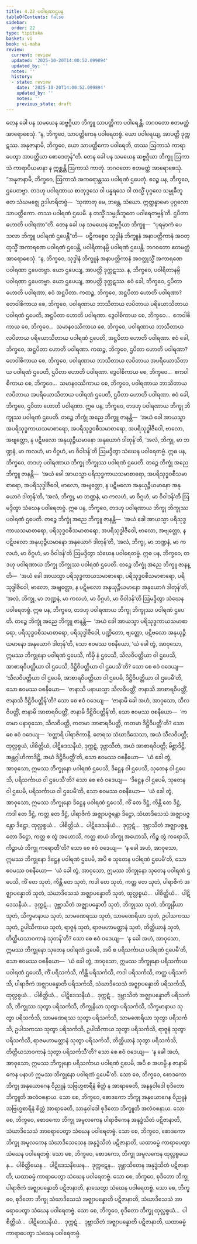 ```yaml
---
title: 4.22 ပဝါရဏာဌပန
tableOfContents: false
sidebar:
  order: 22
type: tipitaka
basket: vi
book: vi-maha
review:
  current: review
  updated: '2025-10-20T14:00:52.099894'
  updated_by: ''
  notes: ''
  history:
  - state: review
    date: '2025-10-20T14:00:52.099894'
    updated_by: ''
    notes: ''
    previous_state: draft
---
```



<DynamicBreadcrumb />


<ReviewStatus review={frontmatter.review} showDetails={true} />

<HypothesisAnnotation frontmatter={frontmatter} />

<Division number="235" book="vi-maha" e="ch" v="3" p="253">

<Paragraph number="1088" book="vi-maha">
တေန ခေါ ပန သမယေန ဆဗ္ဗဂ္ဂိယာ ဘိက္ခူ သာပတ္တိကာ ပဝါရေန္တိ. ဘဂဝတော ဧတမတ္ထံ အာရောစေသုံ. “န, ဘိက္ခဝေ, သာပတ္တိကေန ပဝါရေတဗ္ဗံ. ယော ပဝါရေယျ, အာပတ္တိ ဒုက္ကဋဿ. အနုဇာနာမိ, ဘိက္ခဝေ, ယော သာပတ္တိကော ပဝါရေတိ, တဿ ဩကာသံ ကာရာပေတွာ အာပတ္တိယာ စောဒေတုန်”တိ.
</Paragraph>

<Paragraph number="1089" book="vi-maha">
တေန ခေါ ပန သမယေန ဆဗ္ဗဂ္ဂိယာ ဘိက္ခူ ဩကာသံ ကာရာပိယမာနာ န ဣစ္ဆန္တိ ဩကာသံ ကာတုံ. ဘဂဝတော ဧတမတ္ထံ အာရောစေသုံ. “အနုဇာနာမိ, ဘိက္ခဝေ, ဩကာသံ အကရောန္တဿ ပဝါရဏံ ဌပေတုံ. ဧဝဉ္စ ပန, ဘိက္ခဝေ, ဌပေတဗ္ဗာ. တဒဟု ပဝါရဏာယ စာတုဒ္ဒသေ ဝါ ပန္နရသေ ဝါ တသ္မိံ ပုဂ္ဂလေ သမ္မုခီဘူတေ သံဃမဇ္ဈေ ဥဒါဟရိတဗ္ဗံ—  ‘သုဏာတု မေ, ဘန္တေ, သံဃော. ဣတ္ထန္နာမော ပုဂ္ဂလော သာပတ္တိကော. တဿ ပဝါရဏံ ဌပေမိ. န တသ္မိံ သမ္မုခီဘူတေ ပဝါရေတဗ္ဗန်’တိ. ဌပိတာ ဟောတိ ပဝါရဏာ”တိ.
</Paragraph>

<Paragraph number="1090" book="vi-maha">
တေန ခေါ ပန သမယေန ဆဗ္ဗဂ္ဂိယာ ဘိက္ခူ—  “ပုရမှာကံ ပေသလာ ဘိက္ခူ ပဝါရဏံ ဌပေန္တီ”တိ—  ပဋိကစ္စေဝ သုဒ္ဓါနံ ဘိက္ခူနံ အနာပတ္တိကာနံ အဝတ္ထုသ္မိံ အကာရဏေ ပဝါရဏံ ဌပေန္တိ, ပဝါရိတာနမ္ပိ ပဝါရဏံ ဌပေန္တိ. ဘဂဝတော ဧတမတ္ထံ အာရောစေသုံ. “န, ဘိက္ခဝေ, သုဒ္ဓါနံ ဘိက္ခူနံ အနာပတ္တိကာနံ အဝတ္ထုသ္မိံ အကာရဏေ ပဝါရဏာ ဌပေတဗ္ဗာ. ယော ဌပေယျ, အာပတ္တိ ဒုက္ကဋဿ. န, ဘိက္ခဝေ, ပဝါရိတာနမ္ပိ ပဝါရဏာ ဌပေတဗ္ဗာ. ယော ဌပေယျ, အာပတ္တိ ဒုက္ကဋဿ.
</Paragraph>

</Division>
<Division number="236" book="vi-maha" e="ch" v="3" p="253">

<Paragraph number="1091" book="vi-maha">
ဧဝံ ခေါ, ဘိက္ခဝေ, ဌပိတာ ဟောတိ ပဝါရဏာ, ဧဝံ အဋ္ဌပိတာ. ကထဉ္စ, ဘိက္ခဝေ, အဋ္ဌပိတာ ဟောတိ ပဝါရဏာ? တေဝါစိကာယ စေ, ဘိက္ခဝေ, ပဝါရဏာယ ဘာသိတာယ လပိတာယ ပရိယောသိတာယ ပဝါရဏံ ဌပေတိ, အဋ္ဌပိတာ ဟောတိ ပဝါရဏာ. ဒွေဝါစိကာယ စေ, ဘိက္ခဝေ…  ဧကဝါစိကာယ စေ, ဘိက္ခဝေ…  သမာနဝဿိကာယ စေ, ဘိက္ခဝေ, ပဝါရဏာယ ဘာသိတာယ လပိတာယ ပရိယောသိတာယ ပဝါရဏံ ဌပေတိ, အဋ္ဌပိတာ ဟောတိ ပဝါရဏာ. ဧဝံ ခေါ, ဘိက္ခဝေ, အဋ္ဌပိတာ ဟောတိ ပဝါရဏာ.
</Paragraph>

<Paragraph number="1092" book="vi-maha">
ကထဉ္စ, ဘိက္ခဝေ, ဌပိတာ ဟောတိ ပဝါရဏာ? တေဝါစိကာယ စေ, ဘိက္ခဝေ, ပဝါရဏာယ ဘာသိတာယ လပိတာယ အပရိယောသိတာယ ပဝါရဏံ ဌပေတိ, ဌပိတာ ဟောတိ ပဝါရဏာ. ဒွေဝါစိကာယ စေ, ဘိက္ခဝေ…  ဧကဝါစိကာယ စေ, ဘိက္ခဝေ…  သမာနဝဿိကာယ စေ, ဘိက္ခဝေ, ပဝါရဏာယ ဘာသိတာယ လပိတာယ အပရိယောသိတာယ ပဝါရဏံ ဌပေတိ, ဌပိတာ ဟောတိ ပဝါရဏာ. ဧဝံ ခေါ, ဘိက္ခဝေ, ဌပိတာ ဟောတိ ပဝါရဏာ.
</Paragraph>

</Division>
<Division number="237" book="vi-maha" e="ch" v="3" p="254">

<Paragraph number="1093" book="vi-maha">
ဣဓ ပန, ဘိက္ခဝေ, တဒဟု ပဝါရဏာယ ဘိက္ခု ဘိက္ခုဿ ပဝါရဏံ ဌပေတိ. တဉ္စေ ဘိက္ခုံ အညေ ဘိက္ခူ ဇာနန္တိ—  ‘အယံ ခေါ အာယသ္မာ အပရိသုဒ္ဓကာယသမာစာရော, အပရိသုဒ္ဓဝစီသမာစာရော, အပရိသုဒ္ဓါဇီဝေါ, ဗာလော, အဗျတ္တော, န ပဋိဗလော အနုယုဉ္ဇီယမာနော အနုယောဂံ ဒါတုန်’တိ, ‘အလံ, ဘိက္ခု, မာ ဘဏ္ဍနံ, မာ ကလဟံ, မာ ဝိဂ္ဂဟံ, မာ ဝိဝါဒန်’တိ ဩမဒ္ဒိတွာ သံဃေန ပဝါရေတဗ္ဗံ.
</Paragraph>

<Paragraph number="1094" book="vi-maha">
ဣဓ ပန, ဘိက္ခဝေ, တဒဟု ပဝါရဏာယ ဘိက္ခု ဘိက္ခုဿ ပဝါရဏံ ဌပေတိ. တဉ္စေ ဘိက္ခုံ အညေ ဘိက္ခူ ဇာနန္တိ—  ‘အယံ ခေါ အာယသ္မာ ပရိသုဒ္ဓကာယသမာစာရော, အပရိသုဒ္ဓဝစီသမာစာရော, အပရိသုဒ္ဓါဇီဝေါ, ဗာလော, အဗျတ္တော, န ပဋိဗလော အနုယုဉ္ဇီယမာနော အနုယောဂံ ဒါတုန်’တိ, ‘အလံ, ဘိက္ခု, မာ ဘဏ္ဍနံ, မာ ကလဟံ, မာ ဝိဂ္ဂဟံ, မာ ဝိဝါဒန်’တိ ဩမဒ္ဒိတွာ သံဃေန ပဝါရေတဗ္ဗံ.
</Paragraph>

<Paragraph number="1095" book="vi-maha">
ဣဓ ပန, ဘိက္ခဝေ, တဒဟု ပဝါရဏာယ ဘိက္ခု ဘိက္ခုဿ ပဝါရဏံ ဌပေတိ. တဉ္စေ ဘိက္ခုံ အညေ ဘိက္ခူ ဇာနန္တိ—  ‘အယံ ခေါ အာယသ္မာ ပရိသုဒ္ဓကာယသမာစာရော, ပရိသုဒ္ဓဝစီသမာစာရော, အပရိသုဒ္ဓါဇီဝေါ, ဗာလော, အဗျတ္တော, န ပဋိဗလော အနုယုဉ္ဇီယမာနော အနုယောဂံ ဒါတုန်’တိ, ‘အလံ, ဘိက္ခု, မာ ဘဏ္ဍနံ, မာ ကလဟံ, မာ ဝိဂ္ဂဟံ, မာ ဝိဝါဒန်’တိ ဩမဒ္ဒိတွာ သံဃေန ပဝါရေတဗ္ဗံ.
</Paragraph>

<Paragraph number="1096" book="vi-maha">
ဣဓ ပန, ဘိက္ခဝေ, တဒဟု ပဝါရဏာယ ဘိက္ခု ဘိက္ခုဿ ပဝါရဏံ ဌပေတိ. တဉ္စေ ဘိက္ခုံ အညေ ဘိက္ခူ ဇာနန္တိ—  ‘အယံ ခေါ အာယသ္မာ ပရိသုဒ္ဓကာယသမာစာရော, ပရိသုဒ္ဓဝစီသမာစာရော, ပရိသုဒ္ဓါဇီဝေါ, ဗာလော, အဗျတ္တော, န ပဋိဗလော အနုယုဉ္ဇီယမာနော အနုယောဂံ ဒါတုန်’တိ, ‘အလံ, ဘိက္ခု, မာ ဘဏ္ဍနံ, မာ ကလဟံ, မာ ဝိဂ္ဂဟံ, မာ ဝိဝါဒန်’တိ ဩမဒ္ဒိတွာ သံဃေန ပဝါရေတဗ္ဗံ.
</Paragraph>

<Paragraph number="1097" book="vi-maha">
ဣဓ ပန, ဘိက္ခဝေ, တဒဟု ပဝါရဏာယ ဘိက္ခု ဘိက္ခုဿ ပဝါရဏံ ဌပေတိ. တဉ္စေ ဘိက္ခုံ အညေ ဘိက္ခူ ဇာနန္တိ—  ‘အယံ ခေါ အာယသ္မာ ပရိသုဒ္ဓကာယသမာစာရော, ပရိသုဒ္ဓဝစီသမာစာရော, ပရိသုဒ္ဓါဇီဝေါ, ပဏ္ဍိတော, ဗျတ္တော, ပဋိဗလော အနုယုဉ္ဇီယမာနော အနုယောဂံ ဒါတုန်’တိ, သော ဧဝမဿ ဝစနီယော, ‘ယံ ခေါ တွံ, အာဝုသော, ဣမဿ ဘိက္ခုနော ပဝါရဏံ ဌပေသိ, ကိမှိ နံ ဌပေသိ, သီလဝိပတ္တိယာ ဝါ ဌပေသိ, အာစာရဝိပတ္တိယာ ဝါ ဌပေသိ, ဒိဋ္ဌိဝိပတ္တိယာ ဝါ ဌပေသီ’တိ? သော စေ ဧဝံ ဝဒေယျ—  ‘သီလဝိပတ္တိယာ ဝါ ဌပေမိ, အာစာရဝိပတ္တိယာ ဝါ ဌပေမိ, ဒိဋ္ဌိဝိပတ္တိယာ ဝါ ဌပေမီ’တိ, သော ဧဝမဿ ဝစနီယော—  ‘ဇာနာသိ ပနာယသ္မာ သီလဝိပတ္တိံ, ဇာနာသိ အာစာရဝိပတ္တိံ, ဇာနာသိ ဒိဋ္ဌိဝိပတ္တိန်’တိ? သော စေ ဧဝံ ဝဒေယျ—  ‘ဇာနာမိ ခေါ အဟံ, အာဝုသော, သီလဝိပတ္တိံ, ဇာနာမိ အာစာရဝိပတ္တိံ, ဇာနာမိ ဒိဋ္ဌိဝိပတ္တိန်’တိ, သော ဧဝမဿ ဝစနီယော—  ‘ကတမာ ပနာဝုသော, သီလဝိပတ္တိ, ကတမာ အာစာရဝိပတ္တိ, ကတမာ ဒိဋ္ဌိဝိပတ္တီ’တိ? သော စေ ဧဝံ ဝဒေယျ—  ‘စတ္တာရိ ပါရာဇိကာနိ, တေရသ သံဃာဒိသေသာ, အယံ သီလဝိပတ္တိ; ထုလ္လစ္စယံ, ပါစိတ္တိယံ, ပါဋိဒေသနီယံ, ဒုက္ကဋံ, ဒုဗ္ဘာသိတံ, အယံ အာစာရဝိပတ္တိ; မိစ္ဆာဒိဋ္ဌိ, အန္တဂ္ဂါဟိကာဒိဋ္ဌိ, အယံ ဒိဋ္ဌိဝိပတ္တီ’တိ, သော ဧဝမဿ ဝစနီယော—  ‘ယံ ခေါ တွံ, အာဝုသော, ဣမဿ ဘိက္ခုနော ပဝါရဏံ ဌပေသိ, ဒိဋ္ဌေန ဝါ ဌပေသိ, သုတေန ဝါ ဌပေသိ, ပရိသင်္ကာယ ဝါ ဌပေသီ’တိ? သော စေ ဧဝံ ဝဒေယျ—  ‘ဒိဋ္ဌေန ဝါ ဌပေမိ, သုတေန ဝါ ဌပေမိ, ပရိသင်္ကာယ ဝါ ဌပေမီ’တိ, သော ဧဝမဿ ဝစနီယော—  ‘ယံ ခေါ တွံ, အာဝုသော, ဣမဿ ဘိက္ခုနော ဒိဋ္ဌေန ပဝါရဏံ ဌပေသိ, ကိံ တေ ဒိဋ္ဌံ, ကိန္တိ တေ ဒိဋ္ဌံ, ကဒါ တေ ဒိဋ္ဌံ, ကတ္ထ တေ ဒိဋ္ဌံ, ပါရာဇိကံ အဇ္ဈာပဇ္ဇန္တော ဒိဋ္ဌော, သံဃာဒိသေသံ အဇ္ဈာပဇ္ဇန္တော ဒိဋ္ဌော, ထုလ္လစ္စယံ…  ပါစိတ္တိယံ…  ပါဋိဒေသနီယံ…  ဒုက္ကဋံ…  ဒုဗ္ဘာသိတံ အဇ္ဈာပဇ္ဇန္တော ဒိဋ္ဌော, ကတ္ထ စ တွံ အဟောသိ, ကတ္ထ စာယံ ဘိက္ခု အဟောသိ, ကိဉ္စ တွံ ကရောသိ, ကိဉ္စာယံ ဘိက္ခု ကရောတီ’တိ? သော စေ ဧဝံ ဝဒေယျ—  ‘န ခေါ အဟံ, အာဝုသော, ဣမဿ ဘိက္ခုနော ဒိဋ္ဌေန ပဝါရဏံ ဌပေမိ, အပိ စ သုတေန ပဝါရဏံ ဌပေမီ’တိ, သော ဧဝမဿ ဝစနီယော—  ‘ယံ ခေါ တွံ, အာဝုသော, ဣမဿ ဘိက္ခုနော သုတေန ပဝါရဏံ ဌပေသိ, ကိံ တေ သုတံ, ကိန္တိ တေ သုတံ, ကဒါ တေ သုတံ, ကတ္ထ တေ သုတံ, ပါရာဇိကံ အဇ္ဈာပန္နောတိ သုတံ, သံဃာဒိသေသံ အဇ္ဈာပန္နောတိ သုတံ, ထုလ္လစ္စယံ…  ပါစိတ္တိယံ…  ပါဋိဒေသနီယံ…  ဒုက္ကဋံ…  ဒုဗ္ဘာသိတံ အဇ္ဈာပန္နောတိ သုတံ, ဘိက္ခုဿ သုတံ, ဘိက္ခုနိယာ သုတံ, သိက္ခမာနာယ သုတံ, သာမဏေရဿ သုတံ, သာမဏေရိယာ သုတံ, ဥပါသကဿ သုတံ, ဥပါသိကာယ သုတံ, ရာဇူနံ သုတံ, ရာဇမဟာမတ္တာနံ သုတံ, တိတ္ထိယာနံ သုတံ, တိတ္ထိယသာဝကာနံ သုတန်’တိ? သော စေ ဧဝံ ဝဒေယျ—  ‘န ခေါ အဟံ, အာဝုသော, ဣမဿ ဘိက္ခုနော သုတေန ပဝါရဏံ ဌပေမိ, အပိ စ ပရိသင်္ကာယ ပဝါရဏံ ဌပေမီ’တိ, သော ဧဝမဿ ဝစနီယော—  ‘ယံ ခေါ တွံ, အာဝုသော, ဣမဿ ဘိက္ခုနော ပရိသင်္ကာယ ပဝါရဏံ ဌပေသိ, ကိံ ပရိသင်္ကသိ, ကိန္တိ ပရိသင်္ကသိ, ကဒါ ပရိသင်္ကသိ, ကတ္ထ ပရိသင်္ကသိ, ပါရာဇိကံ အဇ္ဈာပန္နောတိ ပရိသင်္ကသိ, သံဃာဒိသေသံ အဇ္ဈာပန္နောတိ ပရိသင်္ကသိ, ထုလ္လစ္စယံ…  ပါစိတ္တိယံ…  ပါဋိဒေသနီယံ…  ဒုက္ကဋံ…  ဒုဗ္ဘာသိတံ အဇ္ဈာပန္နောတိ ပရိသင်္ကသိ, ဘိက္ခုဿ သုတွာ ပရိသင်္ကသိ, ဘိက္ခုနိယာ သုတွာ ပရိသင်္ကသိ, သိက္ခမာနာယ သုတွာ ပရိသင်္ကသိ, သာမဏေရဿ သုတွာ ပရိသင်္ကသိ, သာမဏေရိယာ သုတွာ ပရိသင်္ကသိ, ဥပါသကဿ သုတွာ ပရိသင်္ကသိ, ဥပါသိကာယ သုတွာ ပရိသင်္ကသိ, ရာဇူနံ သုတွာ ပရိသင်္ကသိ, ရာဇမဟာမတ္တာနံ သုတွာ ပရိသင်္ကသိ, တိတ္ထိယာနံ သုတွာ ပရိသင်္ကသိ, တိတ္ထိယသာဝကာနံ သုတွာ ပရိသင်္ကသီ’တိ? သော စေ ဧဝံ ဝဒေယျ—  ‘န ခေါ အဟံ, အာဝုသော, ဣမဿ ဘိက္ခုနော ပရိသင်္ကာယ ပဝါရဏံ ဌပေမိ, အပိ စ အဟမ္ပိ န ဇာနာမိ ကေန ပနာဟံ ဣမဿ ဘိက္ခုနော ပဝါရဏံ ဌပေမီ’တိ. သော စေ, ဘိက္ခဝေ, စောဒကော ဘိက္ခု အနုယောဂေန ဝိညူနံ သဗြဟ္မစာရီနံ စိတ္တံ န အာရာဓေတိ, အနနုဝါဒေါ စုဒိတော ဘိက္ခူတိ အလံဝစနာယ. သော စေ, ဘိက္ခဝေ, စောဒကော ဘိက္ခု အနုယောဂေန ဝိညူနံ သဗြဟ္မစာရီနံ စိတ္တံ အာရာဓေတိ, သာနုဝါဒေါ စုဒိတော ဘိက္ခူတိ အလံဝစနာယ. သော စေ, ဘိက္ခဝေ, စောဒကော ဘိက္ခု အမူလကေန ပါရာဇိကေန အနုဒ္ဓံသိတံ ပဋိဇာနာတိ, သံဃာဒိသေသံ အာရောပေတွာ သံဃေန ပဝါရေတဗ္ဗံ. သော စေ, ဘိက္ခဝေ, စောဒကော ဘိက္ခု အမူလကေန သံဃာဒိသေသေန အနုဒ္ဓံသိတံ ပဋိဇာနာတိ, ယထာဓမ္မံ ကာရာပေတွာ သံဃေန ပဝါရေတဗ္ဗံ. သော စေ, ဘိက္ခဝေ, စောဒကော, ဘိက္ခု အမူလကေန ထုလ္လစ္စယေန…  ပါစိတ္တိယေန…  ပါဋိဒေသနီယေန…  ဒုက္ကဋေန…  ဒုဗ္ဘာသိတေန အနုဒ္ဓံသိတံ ပဋိဇာနာတိ, ယထာဓမ္မံ ကာရာပေတွာ သံဃေန ပဝါရေတဗ္ဗံ. သော စေ, ဘိက္ခဝေ, စုဒိတော ဘိက္ခု ပါရာဇိကံ အဇ္ဈာပန္နောတိ ပဋိဇာနာတိ, နာသေတွာ သံဃေန ပဝါရေတဗ္ဗံ. သော စေ, ဘိက္ခဝေ, စုဒိတော ဘိက္ခု သံဃာဒိသေသံ အဇ္ဈာပန္နောတိ ပဋိဇာနာတိ, သံဃာဒိသေသံ အာရောပေတွာ သံဃေန ပဝါရေတဗ္ဗံ. သော စေ, ဘိက္ခဝေ, စုဒိတော ဘိက္ခု ထုလ္လစ္စယံ…  ပါစိတ္တိယံ…  ပါဋိဒေသနီယံ…  ဒုက္ကဋံ…  ဒုဗ္ဘာသိတံ အဇ္ဈာပန္နောတိ ပဋိဇာနာတိ, ယထာဓမ္မံ ကာရာပေတွာ သံဃေန ပဝါရေတဗ္ဗံ.
</Paragraph>
</Division>
